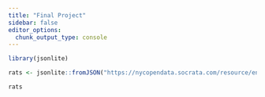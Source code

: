 ```yaml
---
title: "Final Project"
sidebar: false
editor_options: 
  chunk_output_type: console
---
```


```r
library(jsonlite)

rats <- jsonlite::fromJSON("https://nycopendata.socrata.com/resource/enfh-gkve.json")

rats
```